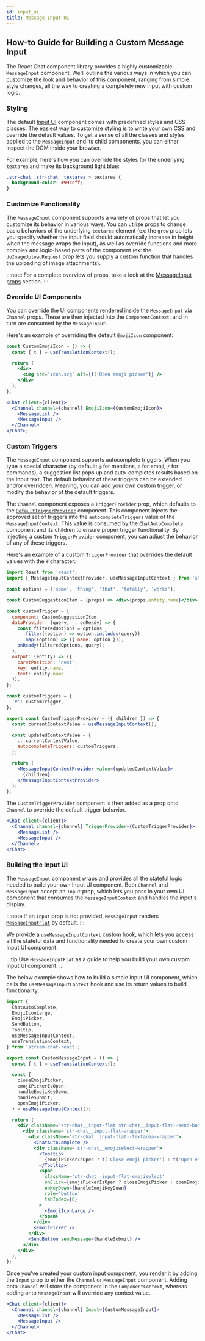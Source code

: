 ```yaml
---
id: input_ui
title: Message Input UI
---
```


## How-to Guide for Building a Custom Message Input

The React Chat component library provides a highly customizable `MessageInput` component. We'll outline the various ways in which you
can customize the look and behavior of this component, ranging from simple style changes, all the way to creating a completely
new input with custom logic.

### Styling

The default [Input UI](../../components/message-input-components/input-ui.mdx) component comes with predefined styles and CSS classes. The easiest way
to customize styling is to write your own CSS and override the default values. To get a sense of all the classes and styles
applied to the `MessageInput` and its child components, you can either inspect the DOM inside your browser.

For example, here's how you can override the styles for the underlying `textarea` and make its background light blue:

```css
.str-chat .str-chat__textarea > textarea {
  background-color: #99ccff;
}
```

### Customize Functionality

The `MessageInput` component supports a variety of props that let you customize its behavior in various ways.
You can utilize props to change basic behaviors of the underlying `textarea` element (ex: the `grow` prop lets you specify
whether the input field should automatically increase in height when the message wraps the input), as well as override
functions and more complex and logic-based parts of the component (ex: the `doImageUploadRequest` prop lets you supply a custom
function that handles the uploading of image attachments).

:::note
For a complete overview of props, take a look at the [MessageInput props](../../components/message-input-components/message-input.mdx#props) section.
:::

### Override UI Components

You can override the UI components rendered inside the `MessageInput` via `Channel` props. These are then injected into the `ComponentContext`, and in turn are consumed by the
`MessageInput`.

Here's an example of overriding the default `EmojiIcon` component:

```jsx
const CustomEmojiIcon = () => {
  const { t } = useTranslationContext();

  return (
    <div>
      <img src='icon.svg' alt={t('Open emoji picker')} />
    </div>
  );
};

<Chat client={client}>
  <Channel channel={channel} EmojiIcon={CustomEmojiIcon}>
    <MessageList />
    <MessageInput />
  </Channel>
</Chat>;
```

### Custom Triggers

The `MessageInput` component supports autocomplete triggers. When you type a special character (by default: `@` for mentions,
`:` for emoji, `/` for commands), a suggestion list pops up and auto-completes results based on the input text. The default
behavior of these triggers can be extended and/or overridden. Meaning, you can add your own custom trigger, or modify the
behavior of the default triggers.

The `Channel` component exposes a `TriggerProvider` prop, which defaults to the [`DefaultTriggerProvider`](https://github.com/GetStream/stream-chat-react/blob/master/src/components/MessageInput/DefaultTriggerProvider.tsx)
component. This component injects the approved set of triggers into the `autocompleteTriggers`
value of the `MessageInputContext`. This value is consumed by the `ChatAutoComplete` component and its children to ensure
proper trigger functionality. By injecting a custom `TriggerProvider` component, you can adjust the behavior of any of these
triggers.

Here's an example of a custom `TriggerProvider` that overrides the default values with the `#` character:

```jsx
import React from 'react';
import { MessageInputContextProvider, useMessageInputContext } from 'stream-chat-react';

const options = ['some', 'thing', 'that', 'totally', 'works'];

const CustomSuggestionItem = (props) => <div>{props.entity.name}</div>;

const customTrigger = {
  component: CustomSuggestionItem,
  dataProvider: (query, _, onReady) => {
    const filteredOptions = options
      .filter((option) => option.includes(query))
      .map((option) => ({ name: option }));
    onReady(filteredOptions, query);
  },
  output: (entity) => ({
    caretPosition: 'next',
    key: entity.name,
    text: entity.name,
  }),
};

const customTriggers = {
  '#': customTrigger,
};

export const CustomTriggerProvider = ({ children }) => {
  const currentContextValue = useMessageInputContext();

  const updatedContextValue = {
    ...currentContextValue,
    autocompleteTriggers: customTriggers,
  };

  return (
    <MessageInputContextProvider value={updatedContextValue}>
      {children}
    </MessageInputContextProvider>
  );
};
```

The `CustomTriggerProvider` component is then added as a prop onto `Channel` to override the default trigger behavior.

```jsx
<Chat client={client}>
  <Channel channel={channel} TriggerProvider={CustomTriggerProvider}>
    <MessageList />
    <MessageInput />
  </Channel>
</Chat>
```

### Building the Input UI

The `MessageInput` component wraps and provides all the stateful logic needed to build your own Input UI component.
Both `Channel` and `MessageInput` accept an `Input` prop, which lets you pass in your own UI component that consumes the
`MessageInputContext` and handles the input's display.

:::note
If an `Input` prop is not provided, `MessageInput` renders [`MessageInputFlat`](https://github.com/GetStream/stream-chat-react/blob/master/src/components/MessageInput/MessageInputFlat.tsx)
by default.
:::

We provide a `useMessageInputContext` custom hook, which lets you access all the stateful data and functionality needed
to create your own custom Input UI component.

:::tip
Use `MessageInputFlat` as a guide to help you build your own custom Input UI component.
:::

The below example shows how to build a simple Input UI component, which calls the `useMessageInputContext` hook
and use its return values to build functionality:

```jsx
import {
  ChatAutoComplete,
  EmojiIconLarge,
  EmojiPicker,
  SendButton,
  Tooltip,
  useMessageInputContext,
  useTranslationContext,
} from 'stream-chat-react';

export const CustomMessageInput = () => {
  const { t } = useTranslationContext();

  const {
    closeEmojiPicker,
    emojiPickerIsOpen,
    handleEmojiKeyDown,
    handleSubmit,
    openEmojiPicker,
  } = useMessageInputContext();

  return (
    <div className='str-chat__input-flat str-chat__input-flat--send-button-active'>
      <div className='str-chat__input-flat-wrapper'>
        <div className='str-chat__input-flat--textarea-wrapper'>
          <ChatAutoComplete />
          <div className='str-chat__emojiselect-wrapper'>
            <Tooltip>
              {emojiPickerIsOpen ? t('Close emoji picker') : t('Open emoji picker')}
            </Tooltip>
            <span
              className='str-chat__input-flat-emojiselect'
              onClick={emojiPickerIsOpen ? closeEmojiPicker : openEmojiPicker}
              onKeyDown={handleEmojiKeyDown}
              role='button'
              tabIndex={0}
            >
              <EmojiIconLarge />
            </span>
          </div>
          <EmojiPicker />
        </div>
        <SendButton sendMessage={handleSubmit} />
      </div>
    </div>
  );
};
```

Once you've created your custom input component, you render it by adding the `Input` prop to either the `Channel` or `MessageInput`
component. Adding onto `Channel` will store the component in the `ComponentContext`, whereas adding onto `MessageInput` will
override any context value.

```jsx
<Chat client={client}>
  <Channel channel={channel} Input={CustomMessageInput}>
    <MessageList />
    <MessageInput />
  </Channel>
</Chat>
```
